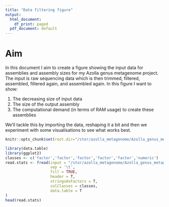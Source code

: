 ```yaml
---
title: "Data filtering figure"
output:
  html_document:
    df_print: paged
  pdf_document: default
---
```


# Aim
In this document I aim to create a figure showing the input data for assemblies and assembly sizes for my Azolla genus metagenome project. The input is raw sequencing data which is then trimmed, filtered, assembled, filtered again, and assembled again. In this figure I want to show:

1. The decreasing size of input data
2. The size of the output assembly
3. The computational demand (in terms of RAM usage) to create these assemblies

We'll tackle this by importing the data, reshaping it a bit and then we experiment with some visualisations to see what works best.

```r
knitr::opts_chunk$set(root.dir="/stor/azolla_metagenome/Azolla_genus_metagenome/analyses/")
```

```r
library(data.table)
library(ggplot2)
classes <- c('factor','factor','factor','factor','factor','numeric')
read.stats <- fread(input = "/stor/azolla_metagenome/Azolla_genus_metagenome/analyses/reads_stats.tab",
                    sep = '\t',
                    fill = TRUE,
                    header = T,
                    stringsAsFactors = T,
                    colClasses = classes,
                    data.table = T
)
head(read.stats)
```

